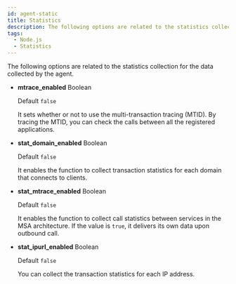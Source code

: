 ```yaml
---
id: agent-static
title: Statistics
description: The following options are related to the statistics collection for the data collected by the agent.
tags:
  - Node.js
  - Statistics
---
```


The following options are related to the statistics collection for the data collected by the agent.

- **mtrace_enabled** <span class='type'>Boolean</span>

  Default `false`

  It sets whether or not to use the multi-transaction tracing (MTID). By tracing the MTID, you can check the calls between all the registered applications.

- **stat_domain_enabled** <span class='type'>Boolean</span>

  Default `false`

  It enables the function to collect transaction statistics for each domain that connects to clients.

- **stat_mtrace_enabled** <span class='type'>Boolean</span>

  Default `false`

  It enables the function to collect call statistics between services in the MSA architecture. If the value is `true`, it delivers its own data upon outbound call.

- **stat_ipurl_enabled** <span class='type'>Boolean</span>

  Default `false`

  You can collect the transaction statistics for each IP address.
